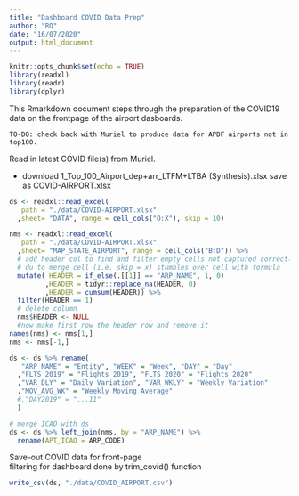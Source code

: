 ```yaml
---
title: "Dashboard COVID Data Prep"
author: "RQ"
date: "16/07/2020"
output: html_document
---
```


```r
knitr::opts_chunk$set(echo = TRUE)
library(readxl)
library(readr)
library(dplyr)
```

This Rmarkdown document steps through the preparation of the COVID19 data on the 
frontpage of the airport dasboards.

```
TO-DO: check back with Muriel to produce data for APDF airports not in top100.
```
Read in latest COVID file(s) from Muriel.

* download 1_Top_100_Airport_dep+arr_LTFM+LTBA (Synthesis).xlsx
  save as COVID-AIRPORT.xlsx

```r
ds <- readxl::read_excel(
   path = "./data/COVID-AIRPORT.xlsx"
  ,sheet= "DATA", range = cell_cols("O:X"), skip = 10)

nms <- readxl::read_excel(
   path = "./data/COVID-AIRPORT.xlsx"
  ,sheet= "MAP_STATE_AIRPORT", range = cell_cols("B:D")) %>%
  # add header col to find and filter empty cells not captured correctly
  # du to merge cell (i.e. skip = x) stumbles over cell with formula
  mutate( HEADER = if_else(.[[1]] == "ARP_NAME", 1, 0)
         ,HEADER = tidyr::replace_na(HEADER, 0)
         ,HEADER = cumsum(HEADER)) %>%
  filter(HEADER == 1)
  # delete column
  nms$HEADER <- NULL
  #now make first row the header row and remove it
names(nms) <- nms[1,]
nms <- nms[-1,]

ds <- ds %>% rename(
   "ARP_NAME" = "Entity", "WEEK" = "Week", "DAY" = "Day"
  ,"FLTS_2019" = "Flights 2019", "FLTS_2020" = "Flights 2020"
  ,"VAR_DLY" = "Daily Variation", "VAR_WKLY" = "Weekly Variation"
  ,"MOV_AVG_WK" = "Weekly Moving Average"
  #,"DAY2019" = "...11"
  )

# merge ICAO with ds
ds <- ds %>% left_join(nms, by = "ARP_NAME") %>%
  rename(APT_ICAO = ARP_CODE)
```

Save-out COVID data for front-page     
filtering for dashboard done by trim_covid() function

```r
write_csv(ds, "./data/COVID_AIRPORT.csv")
```

